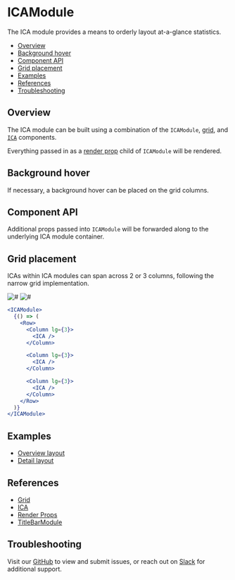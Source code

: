 

# ICAModule

The ICA module provides a means to orderly layout at-a-glance statistics.

- [Overview](#overview)
- [Background hover](#background-hover)
- [Component API](#component-api)
- [Grid placement](#grid-placement)
- [Examples](#examples)
- [References](#references)
- [Troubleshooting](#troubleshooting)

## Overview

The ICA module can be built using a combination of the `ICAModule`, [grid](#references), and [`ICA`](#references) components.

Everything passed in as a [render prop](#references) child of `ICAModule` will be rendered.

<Canvas>
  <Story
    id="patterns-unstable-layout-modules-icamodule--default"
    parameters={parameters}
  />
</Canvas>

## Background hover

If necessary, a background hover can be placed on the grid columns.

<Canvas>
  <Story
    id="patterns-unstable-layout-modules-icamodule--hover"
    parameters={parameters}
  />
</Canvas>

## Component API

<ArgsTable />

Additional props passed into `ICAModule` will be forwarded along to the underlying ICA module container.

## Grid placement

ICAs within ICA modules can span across 2 or 3 columns, following the narrow grid implementation.

<Row>
  <Column>
    <img alt="#" src="#" />
  </Column>

  <Column>
    <img alt="#" src="#" />
  </Column>
</Row>

```jsx
<ICAModule>
  {() => (
    <Row>
      <Column lg={3}>
        <ICA />
      </Column>

      <Column lg={3}>
        <ICA />
      </Column>

      <Column lg={3}>
        <ICA />
      </Column>
    </Row>
  )}
</ICAModule>
```

## Examples

- [Overview layout](/?path=/story/patterns-unstable-layout-examples-beta--overview)
- [Detail layout](/?path=/story/patterns-unstable-layout-examples-beta--detail)

## References

- [Grid](https://react.carbondesignsystem.com/?path=/docs/grid--narrow)
- [ICA](/?path=/story/components-ica)
- [Render Props](https://reactjs.org/docs/render-props.html)
- [TitleBarModule](/?path=/docs/patterns-unstable-layout-modules-titlebarmodule)

## Troubleshooting

Visit our [GitHub](https://github.com/carbon-design-system/ibm-security) to view and submit issues, or reach out on [Slack](https://app.slack.com/client/T1V6D3RT7/CRV39QKP0) for additional support.
